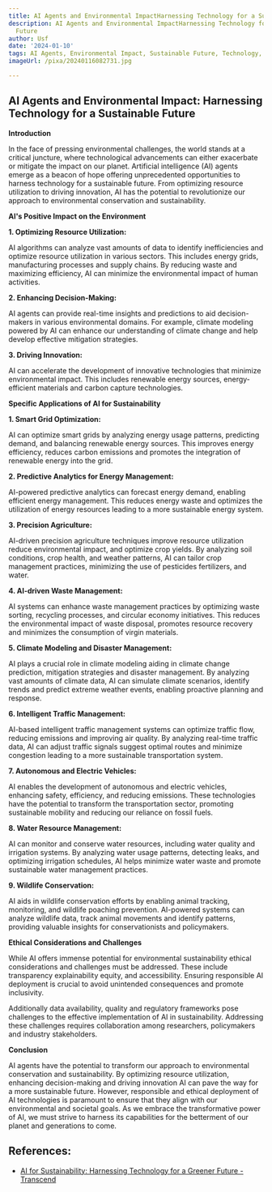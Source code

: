 ```yaml
---
title: AI Agents and Environmental ImpactHarnessing Technology for a Sustainable Future
description: AI Agents and Environmental ImpactHarnessing Technology for a Sustainable
  Future
author: Usf
date: '2024-01-10'
tags: AI Agents, Environmental Impact, Sustainable Future, Technology, Sustainability
imageUrl: /pixa/20240116082731.jpg

---
```

## AI Agents and Environmental Impact: Harnessing Technology for a Sustainable Future

**Introduction**

In the face of pressing environmental challenges, the world  stands at a  critical juncture,  where technological advancements can either exacerbate  or  mitigate the impact on our planet. Artificial intelligence (AI) agents  emerge as a  beacon of hope offering unprecedented opportunities to harness technology for a sustainable future. From optimizing resource utilization to driving innovation, AI has the potential to revolutionize  our approach to environmental conservation and sustainability.

**AI's Positive Impact on the Environment**

**1. Optimizing Resource Utilization:**

AI algorithms can analyze vast amounts of data  to identify inefficiencies and optimize resource utilization in various sectors.  This includes energy grids, manufacturing processes and supply chains. By reducing waste and maximizing efficiency, AI can minimize  the environmental impact of human activities.

**2. Enhancing Decision-Making:**

AI agents can  provide real-time insights and predictions to aid decision-makers in various environmental domains. For example, climate modeling powered  by AI can enhance our understanding of climate change and help develop effective mitigation strategies.

**3. Driving Innovation:**

AI can accelerate the development of innovative technologies  that minimize environmental impact. This includes renewable  energy sources,  energy-efficient materials and carbon capture technologies.

**Specific Applications of AI for Sustainability**

**1. Smart Grid Optimization:**

AI can optimize smart grids by analyzing energy usage patterns, predicting demand, and balancing renewable energy sources. This improves energy efficiency, reduces carbon  emissions and promotes the integration of renewable energy into the grid.

**2.  Predictive  Analytics for Energy Management:**

AI-powered predictive analytics can forecast energy demand,  enabling  efficient energy management. This reduces energy waste and optimizes the utilization of energy resources leading to  a more sustainable energy system.

**3. Precision Agriculture:**

AI-driven precision  agriculture techniques improve resource utilization reduce environmental impact, and optimize crop yields. By analyzing soil conditions, crop health, and weather patterns,  AI can tailor crop management practices, minimizing  the  use of pesticides fertilizers, and water.

**4. AI-driven  Waste Management:**

AI  systems can enhance waste  management  practices by optimizing waste sorting, recycling processes, and circular economy initiatives. This reduces the environmental impact  of waste disposal, promotes resource recovery and minimizes the  consumption of  virgin materials.

**5. Climate Modeling and Disaster Management:**

AI plays a crucial role in climate  modeling aiding in climate change prediction, mitigation strategies  and disaster management. By analyzing vast  amounts of climate data, AI can simulate climate scenarios, identify trends and predict extreme weather events, enabling proactive planning  and  response.

**6.  Intelligent Traffic Management:**

AI-based intelligent traffic management systems can optimize traffic flow, reducing emissions and improving air quality. By analyzing real-time traffic data, AI can adjust traffic signals suggest optimal routes and minimize congestion leading to a more sustainable transportation system.

**7. Autonomous  and Electric Vehicles:**

AI enables the development of autonomous and electric  vehicles, enhancing safety, efficiency, and reducing emissions. These technologies have the potential to transform  the transportation sector, promoting sustainable mobility and reducing our reliance on fossil fuels.

**8. Water Resource Management:**

AI can monitor and conserve water resources, including  water quality and irrigation systems. By  analyzing water usage patterns, detecting leaks, and optimizing irrigation schedules,  AI helps minimize water waste and promote  sustainable water  management practices.

**9. Wildlife Conservation:**

AI  aids in wildlife conservation efforts by enabling animal tracking, monitoring, and wildlife poaching prevention. AI-powered  systems can analyze wildlife data,  track animal  movements and identify patterns, providing valuable insights  for conservationists and policymakers.

**Ethical Considerations and Challenges**

While AI offers immense potential for environmental sustainability ethical considerations and challenges must  be addressed.  These include transparency explainability equity, and accessibility. Ensuring responsible AI deployment  is crucial to avoid unintended consequences and promote inclusivity.

Additionally data availability,  quality and regulatory frameworks pose  challenges to the effective  implementation of AI  in sustainability. Addressing these challenges requires collaboration among researchers, policymakers  and industry stakeholders.

**Conclusion**

AI  agents have the potential to transform our approach to environmental conservation and sustainability.  By optimizing  resource utilization, enhancing decision-making and  driving innovation AI can pave the way for a more sustainable future. However, responsible and ethical deployment of AI technologies is paramount to ensure that  they align with our environmental and societal goals. As we embrace the transformative  power of AI, we must strive to harness  its capabilities for the betterment of our planet and generations to come.

## References:
- [AI for Sustainability: Harnessing Technology for a Greener Future - Transcend](https://transcendinfra.com/ai-for-sustainability/)
